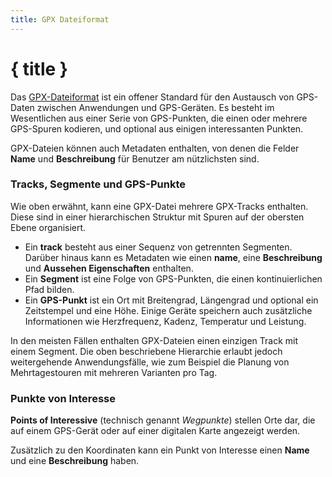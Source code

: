 ```yaml
---
title: GPX Dateiformat
---
```


<script>
</script>

# { title }

Das <a href="https://www.topografix.com/gpx.asp" target="_blank">GPX-Dateiformat</a> ist ein offener Standard für den Austausch von GPS-Daten zwischen Anwendungen und GPS-Geräten.
Es besteht im Wesentlichen aus einer Serie von GPS-Punkten, die einen oder mehrere GPS-Spuren kodieren, und optional aus einigen interessanten Punkten.

GPX-Dateien können auch Metadaten enthalten, von denen die Felder **Name** und **Beschreibung** für Benutzer am nützlichsten sind.

### <Waypoints size="16" class="inline-block" style="margin-bottom: 2px" /> Tracks, Segmente und GPS-Punkte

Wie oben erwähnt, kann eine GPX-Datei mehrere GPX-Tracks enthalten.
Diese sind in einer hierarchischen Struktur mit Spuren auf der obersten Ebene organisiert.

- Ein **track** besteht aus einer Sequenz von getrennten Segmenten.
  Darüber hinaus kann es Metadaten wie einen **name**, eine **Beschreibung** und **Aussehen Eigenschaften** enthalten.
- Ein **Segment** ist eine Folge von GPS-Punkten, die einen kontinuierlichen Pfad bilden.
- Ein **GPS-Punkt** ist ein Ort mit Breitengrad, Längengrad und optional ein Zeitstempel und eine Höhe.
  Einige Geräte speichern auch zusätzliche Informationen wie Herzfrequenz, Kadenz, Temperatur und Leistung.

In den meisten Fällen enthalten GPX-Dateien einen einzigen Track mit einem Segment.
Die oben beschriebene Hierarchie erlaubt jedoch weitergehende Anwendungsfälle, wie zum Beispiel die Planung von Mehrtagestouren mit mehreren Varianten pro Tag.

### <MapPin size="16" class="inline-block" style="margin-bottom: 2px" /> Punkte von Interesse

**Points of Interessive** (technisch genannt _Wegpunkte_) stellen Orte dar, die auf einem GPS-Gerät oder auf einer digitalen Karte angezeigt werden.

Zusätzlich zu den Koordinaten kann ein Punkt von Interesse einen **Name** und eine **Beschreibung** haben.
